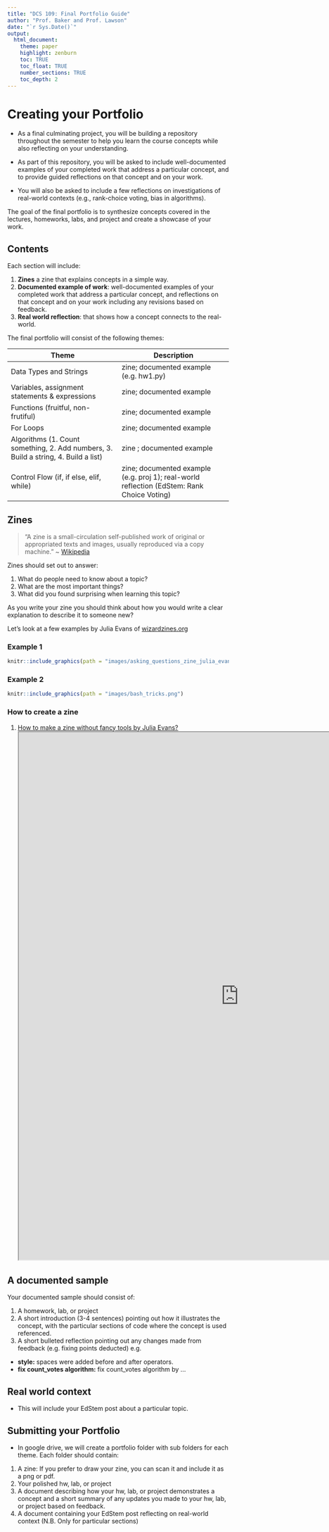 ```yaml
---
title: "DCS 109: Final Portfolio Guide"
author: "Prof. Baker and Prof. Lawson"
date: "`r Sys.Date()`"
output:
  html_document:
    theme: paper
    highlight: zenburn
    toc: TRUE
    toc_float: TRUE
    number_sections: TRUE
    toc_depth: 2
---
```


# Creating your Portfolio

- As a final culminating project, you will be building a repository throughout the
semester to help you learn the course concepts while also reflecting on your
understanding.

- As part of this repository, you will be asked to include well-documented examples of
your completed work that address a particular concept, and to provide guided
reflections on that concept and on your work.

- You will also be asked to include a few reflections on investigations of real-world
contexts (e.g., rank-choice voting, bias in algorithms).

The goal of the final portfolio is to synthesize concepts covered in the lectures, homeworks, labs, and project and create a showcase of your work.

## Contents

Each section will include:

1.  **Zines** a zine that explains concepts in a simple way.
2. **Documented example of work**: well-documented examples of
your completed work that address a particular concept, and reflections on that concept and on your work including any revisions based on feedback.
3. **Real world reflection**: that shows how a concept connects to the real-world. 

The final portfolio will consist of the following themes:

| Theme     | Description | 
| ----------- | ----------- | 
| Data Types and Strings | zine; documented example (e.g. hw1.py) |
|Variables, assignment statements & expressions | zine; documented example|
|Functions (fruitful, non-frutiful)| zine; documented example| 
|For Loops| zine; documented example| 
| Algorithms  (1. Count something, 2. Add numbers, 3. Build a string, 4. Build a list)| zine ; documented example| 
| Control Flow (if, if else, elif, while)  | zine; documented example (e.g. proj 1); real-world reflection (EdStem: Rank Choice Voting)| 

## Zines {.tabset}


>"A zine is a small-circulation self-published work of original or appropriated texts and images, usually reproduced via a copy machine." ~ [Wikipedia](https://en.wikipedia.org/wiki/Zine)

Zines should set out to answer:

1. What do people need to know about a topic? 
2. What are the most important things?
3. What did you found surprising when learning this topic?

As you write your zine you should think about how you would write a clear explanation to describe it to someone new?

Let's look at a few examples by Julia Evans of [wizardzines.org](https://wizardzines.com/)

### Example 1

```r
knitr::include_graphics(path = "images/asking_questions_zine_julia_evans.svg")
```


### Example 2


```r
knitr::include_graphics(path = "images/bash_tricks.png")
```


### How to create a zine

1. [How to make a zine without fancy tools by Julia Evans?](https://jvns.ca/blog/2019/09/01/ways-to-write-zines-without-fancy-tools/)
<iframe src="https://jvns.ca/blog/2019/09/01/ways-to-write-zines-without-fancy-tools/"  width="1000" height="1200"  title="How to Make a Zine by Julia Evans"></iframe>

## A documented sample

Your documented sample should consist of:

1. A homework, lab, or project
2. A short introduction (3-4 sentences) pointing out how it illustrates the concept, with the particular sections of code where the concept is used referenced. 
3. A short bulleted reflection pointing out any changes made from feedback (e.g. fixing points deducted) e.g.
  * **style:** spaces were added before and after operators.
  * **fix count_votes algorithm:** fix count_votes algorithm by ...


## Real world context

* This will include your EdStem post about a particular topic.

## Submitting your Portfolio

* In google drive, we will create a portfolio folder with sub folders for each theme. Each folder should contain:

1. A zine: If you prefer to draw your zine, you can scan it and include it as a png or pdf.
2. Your polished hw, lab, or project
3. A document describing how your hw, lab, or project demonstrates a concept and a short summary of any updates you made to your hw, lab, or project based on feedback.
4. A document containing your EdStem post reflecting on real-world context (N.B. Only for particular sections)



